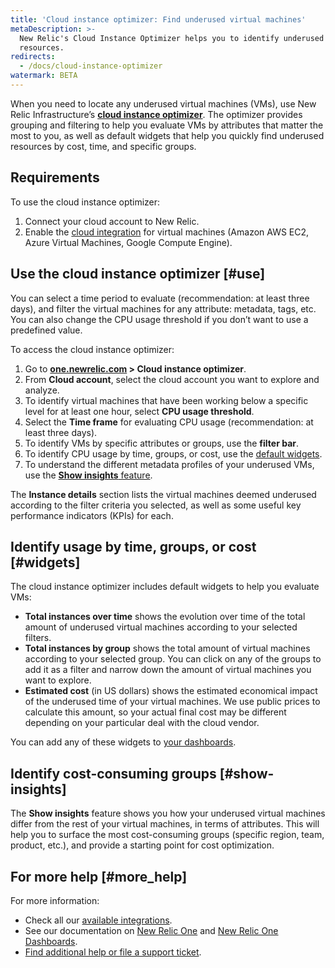 ```yaml
---
title: 'Cloud instance optimizer: Find underused virtual machines'
metaDescription: >-
  New Relic's Cloud Instance Optimizer helps you to identify underused
  resources.
redirects:
  - /docs/cloud-instance-optimizer
watermark: BETA
---
```


When you need to locate any underused virtual machines (VMs), use New Relic Infrastructure’s [**cloud instance optimizer**](https://one.newrelic.com). The optimizer provides grouping and filtering to help you evaluate VMs by attributes that matter the most to you, as well as default widgets that help you quickly find underused resources by cost, time, and specific groups.

## Requirements

To use the cloud instance optimizer:

1. Connect your cloud account to New Relic.
2. Enable the [cloud integration](/docs/integrations/table-of-contents) for virtual machines (Amazon AWS EC2, Azure Virtual Machines, Google Compute Engine).

## Use the cloud instance optimizer [#use]

You can select a time period to evaluate (recommendation: at least three days), and filter the virtual machines for any attribute: metadata, tags, etc. You can also change the CPU usage threshold if you don’t want to use a predefined value.

To access the cloud instance optimizer:

1. Go to **[one.newrelic.com](https://one.newrelic.com) > Cloud instance optimizer**.
2. From **Cloud account**, select the cloud account you want to explore and analyze.
3. To identify virtual machines that have been working below a specific level for at least one hour, select **CPU usage threshold**.
4. Select the **Time frame** for evaluating CPU usage (recommendation: at least three days).
5. To identify VMs by specific attributes or groups, use the **filter bar**.
6. To identify CPU usage by time, groups, or cost, use the [default widgets](#widgets).
7. To understand the different metadata profiles of your underused VMs, use the [**Show insights** feature](#show-insights).

The **Instance details** section lists the virtual machines deemed underused according to the filter criteria you selected, as well as some useful key performance indicators (KPIs) for each.

## Identify usage by time, groups, or cost [#widgets]

The cloud instance optimizer includes default widgets to help you evaluate VMs:

* **Total instances over time** shows the evolution over time of the total amount of underused virtual machines according to your selected filters.
* **Total instances by group** shows the total amount of virtual machines according to your selected group. You can click on any of the groups to add it as a filter and narrow down the amount of virtual machines you want to explore.
* **Estimated cost** (in US dollars) shows the estimated economical impact of the underused time of your virtual machines. We use public prices to calculate this amount, so your actual final cost may be different depending on your particular deal with the cloud vendor.

You can add any of these widgets to [your dashboards](/docs/dashboards/new-relic-one-dashboards/get-started/introduction-new-relic-one-dashboards).

## Identify cost-consuming groups [#show-insights]

The **Show insights** feature shows you how your underused virtual machines differ from the rest of your virtual machines, in terms of attributes. This will help you to surface the most cost-consuming groups (specific region, team, product, etc.), and provide a starting point for cost optimization.

## For more help [#more_help]

For more information:

* Check all our [available integrations](/docs/integrations/table-of-contents).
* See our documentation on [New Relic One](/docs/new-relic-one/use-new-relic-one/get-started/introduction-new-relic-one) and [New Relic One Dashboards](/docs/dashboards/new-relic-one-dashboards/get-started/introduction-new-relic-one-dashboards).
* [Find additional help or file a support ticket](/docs/using-new-relic/welcome-new-relic/get-started/find-help-use-support-portal).
